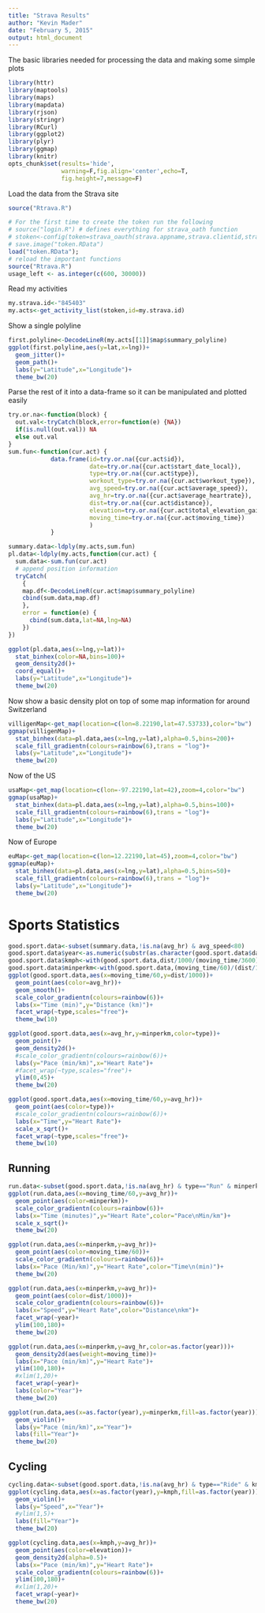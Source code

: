 ```yaml
---
title: "Strava Results"
author: "Kevin Mader"
date: "February 5, 2015"
output: html_document
---
```


The basic libraries needed for processing the data and making some simple plots

```r
library(httr)
library(maptools)
library(maps)
library(mapdata)
library(rjson)
library(stringr)
library(RCurl)
library(ggplot2)
library(plyr)
library(ggmap)
library(knitr)
opts_chunk$set(results='hide',
               warning=F,fig.align='center',echo=T,
               fig.height=7,message=F) 
```

Load the data from the Strava site
```r
source("Rtrava.R")

# For the first time to create the token run the following
# source("login.R") # defines everything for strava_oath function
# stoken<-config(token=strava_oauth(strava.appname,strava.clientid,strava.secret))
# save.image("token.RData")
load("token.RData");
# reload the important functions
source("Rtrava.R")
usage_left <- as.integer(c(600, 30000))
```

Read my activities

```r
my.strava.id<-"845403"
my.acts<-get_activity_list(stoken,id=my.strava.id)
```

Show a single polyline

```r
first.polyline<-DecodeLineR(my.acts[[1]]$map$summary_polyline)
ggplot(first.polyline,aes(y=lat,x=lng))+
  geom_jitter()+
  geom_path()+
  labs(y="Latitude",x="Longitude")+
  theme_bw(20)
```

Parse the rest of it into a data-frame so it can be manipulated and plotted easily

```r
try.or.na<-function(block) {
  out.val<-tryCatch(block,error=function(e) {NA})
  if(is.null(out.val)) NA
  else out.val
}
sum.fun<-function(cur.act) {
            data.frame(id=try.or.na({cur.act$id}),
                       date=try.or.na({cur.act$start_date_local}),
                       type=try.or.na({cur.act$type}),
                       workout_type=try.or.na({cur.act$workout_type}),
                       avg_speed=try.or.na({cur.act$average_speed}),
                       avg_hr=try.or.na({cur.act$average_heartrate}),
                       dist=try.or.na({cur.act$distance}),
                       elevation=try.or.na({cur.act$total_elevation_gain}),
                       moving_time=try.or.na({cur.act$moving_time})
                       )
            }

summary.data<-ldply(my.acts,sum.fun)
pl.data<-ldply(my.acts,function(cur.act) {
  sum.data<-sum.fun(cur.act)
  # append position information
  tryCatch(
    {
    map.df<-DecodeLineR(cur.act$map$summary_polyline)
    cbind(sum.data,map.df)
    },
    error = function(e) {
      cbind(sum.data,lat=NA,lng=NA)
    })
})
```


```r
ggplot(pl.data,aes(x=lng,y=lat))+
  stat_binhex(color=NA,bins=100)+
  geom_density2d()+
  coord_equal()+
  labs(y="Latitude",x="Longitude")+
  theme_bw(20)
```

Now show a basic density plot on top of some map information for around Switzerland

```r
villigenMap<-get_map(location=c(lon=8.22190,lat=47.53733),color="bw")
ggmap(villigenMap)+
  stat_binhex(data=pl.data,aes(x=lng,y=lat),alpha=0.5,bins=200)+
  scale_fill_gradientn(colours=rainbow(6),trans = "log")+
  labs(y="Latitude",x="Longitude")+
  theme_bw(20)
```

Now of the US
```r
usaMap<-get_map(location=c(lon=-97.22190,lat=42),zoom=4,color="bw")
ggmap(usaMap)+
  stat_binhex(data=pl.data,aes(x=lng,y=lat),alpha=0.5,bins=100)+
  scale_fill_gradientn(colours=rainbow(6),trans = "log")+
  labs(y="Latitude",x="Longitude")+
  theme_bw(20)
```

Now of Europe
```r
euMap<-get_map(location=c(lon=12.22190,lat=45),zoom=4,color="bw")
ggmap(euMap)+
  stat_binhex(data=pl.data,aes(x=lng,y=lat),alpha=0.5,bins=50)+
  scale_fill_gradientn(colours=rainbow(6),trans = "log")+
  labs(y="Latitude",x="Longitude")+
  theme_bw(20)
```

# Sports Statistics

```r
good.sport.data<-subset(summary.data,!is.na(avg_hr) & avg_speed<80)
good.sport.data$year<-as.numeric(substr(as.character(good.sport.data$date),0,4))
good.sport.data$kmph<-with(good.sport.data,dist/1000/(moving_time/3600))
good.sport.data$minperkm<-with(good.sport.data,(moving_time/60)/(dist/1000))
ggplot(good.sport.data,aes(x=moving_time/60,y=dist/1000))+
  geom_point(aes(color=avg_hr))+
  geom_smooth()+
  scale_color_gradientn(colours=rainbow(6))+
  labs(x="Time (min)",y="Distance (km)")+
  facet_wrap(~type,scales="free")+
  theme_bw(10)
```

```r
ggplot(good.sport.data,aes(x=avg_hr,y=minperkm,color=type))+
  geom_point()+
  geom_density2d()+
  #scale_color_gradientn(colours=rainbow(6))+
  labs(y="Pace (min/km)",x="Heart Rate")+
  #facet_wrap(~type,scales="free")+
  ylim(0,45)+
  theme_bw(20)
```

```r
ggplot(good.sport.data,aes(x=moving_time/60,y=avg_hr))+
  geom_point(aes(color=type))+
  #scale_color_gradientn(colours=rainbow(6))+
  labs(x="Time",y="Heart Rate")+
  scale_x_sqrt()+
  facet_wrap(~type,scales="free")+
  theme_bw(10)
```

## Running
```r
run.data<-subset(good.sport.data,!is.na(avg_hr) & type=="Run" & minperkm>3 & minperkm<30)
ggplot(run.data,aes(x=moving_time/60,y=avg_hr))+
  geom_point(aes(color=minperkm))+
  scale_color_gradientn(colours=rainbow(6))+
  labs(x="Time (minutes)",y="Heart Rate",color="Pace\nMin/km")+
  scale_x_sqrt()+
  theme_bw(20)
```

```r
ggplot(run.data,aes(x=minperkm,y=avg_hr))+
  geom_point(aes(color=moving_time/60))+
  scale_color_gradientn(colours=rainbow(6))+
  labs(x="Pace (Min/km)",y="Heart Rate",color="Time\n(min)")+
  theme_bw(20)
```

```r
ggplot(run.data,aes(x=minperkm,y=avg_hr))+
  geom_point(aes(color=dist/1000))+
  scale_color_gradientn(colours=rainbow(6))+
  labs(x="Speed",y="Heart Rate",color="Distance\nkm")+
  facet_wrap(~year)+
  ylim(100,180)+
  theme_bw(20)
```


```r
ggplot(run.data,aes(x=minperkm,y=avg_hr,color=as.factor(year)))+
  geom_density2d(aes(weight=moving_time))+
  labs(x="Pace (min/km)",y="Heart Rate")+
  ylim(100,180)+
  #xlim(1,20)+
  facet_wrap(~year)+
  labs(color="Year")+
  theme_bw(20)
```

```r
ggplot(run.data,aes(x=as.factor(year),y=minperkm,fill=as.factor(year)))+
  geom_violin()+
  labs(y="Pace (min/km)",x="Year")+
  labs(fill="Year")+
  theme_bw(20)
```


## Cycling

```r
cycling.data<-subset(good.sport.data,!is.na(avg_hr) & type=="Ride" & kmph>5 & kmph<60)
ggplot(cycling.data,aes(x=as.factor(year),y=kmph,fill=as.factor(year)))+
  geom_violin()+
  labs(y="Speed",x="Year")+
  #ylim(1,5)+
  labs(fill="Year")+
  theme_bw(20)
```

```r
ggplot(cycling.data,aes(x=kmph,y=avg_hr))+
  geom_point(aes(color=elevation))+
  geom_density2d(alpha=0.5)+
  labs(x="Pace (min/km)",y="Heart Rate")+
  scale_color_gradientn(colours=rainbow(6))+
  ylim(100,180)+
  #xlim(1,20)+
  facet_wrap(~year)+
  theme_bw(20)
```
